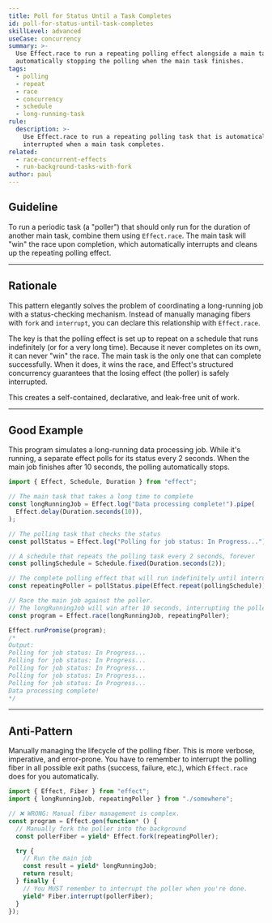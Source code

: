 ```yaml
---
title: Poll for Status Until a Task Completes
id: poll-for-status-until-task-completes
skillLevel: advanced
useCase: concurrency
summary: >-
  Use Effect.race to run a repeating polling effect alongside a main task,
  automatically stopping the polling when the main task finishes.
tags:
  - polling
  - repeat
  - race
  - concurrency
  - schedule
  - long-running-task
rule:
  description: >-
    Use Effect.race to run a repeating polling task that is automatically
    interrupted when a main task completes.
related:
  - race-concurrent-effects
  - run-background-tasks-with-fork
author: paul
---
```


## Guideline

To run a periodic task (a "poller") that should only run for the duration of another main task, combine them using `Effect.race`. The main task will "win" the race upon completion, which automatically interrupts and cleans up the repeating polling effect.

---

## Rationale

This pattern elegantly solves the problem of coordinating a long-running job with a status-checking mechanism. Instead of manually managing fibers with `fork` and `interrupt`, you can declare this relationship with `Effect.race`.

The key is that the polling effect is set up to repeat on a schedule that runs indefinitely (or for a very long time). Because it never completes on its own, it can never "win" the race. The main task is the only one that can complete successfully. When it does, it wins the race, and Effect's structured concurrency guarantees that the losing effect (the poller) is safely interrupted.

This creates a self-contained, declarative, and leak-free unit of work.

---

## Good Example

This program simulates a long-running data processing job. While it's running, a separate effect polls for its status every 2 seconds. When the main job finishes after 10 seconds, the polling automatically stops.

```typescript
import { Effect, Schedule, Duration } from "effect";

// The main task that takes a long time to complete
const longRunningJob = Effect.log("Data processing complete!").pipe(
  Effect.delay(Duration.seconds(10)),
);

// The polling task that checks the status
const pollStatus = Effect.log("Polling for job status: In Progress...");

// A schedule that repeats the polling task every 2 seconds, forever
const pollingSchedule = Schedule.fixed(Duration.seconds(2));

// The complete polling effect that will run indefinitely until interrupted
const repeatingPoller = pollStatus.pipe(Effect.repeat(pollingSchedule));

// Race the main job against the poller.
// The longRunningJob will win after 10 seconds, interrupting the poller.
const program = Effect.race(longRunningJob, repeatingPoller);

Effect.runPromise(program);
/*
Output:
Polling for job status: In Progress...
Polling for job status: In Progress...
Polling for job status: In Progress...
Polling for job status: In Progress...
Polling for job status: In Progress...
Data processing complete!
*/
```

---

## Anti-Pattern

Manually managing the lifecycle of the polling fiber. This is more verbose, imperative, and error-prone. You have to remember to interrupt the polling fiber in all possible exit paths (success, failure, etc.), which `Effect.race` does for you automatically.

```typescript
import { Effect, Fiber } from "effect";
import { longRunningJob, repeatingPoller } from "./somewhere";

// ❌ WRONG: Manual fiber management is complex.
const program = Effect.gen(function* () {
  // Manually fork the poller into the background
  const pollerFiber = yield* Effect.fork(repeatingPoller);

  try {
    // Run the main job
    const result = yield* longRunningJob;
    return result;
  } finally {
    // You MUST remember to interrupt the poller when you're done.
    yield* Fiber.interrupt(pollerFiber);
  }
});
```
